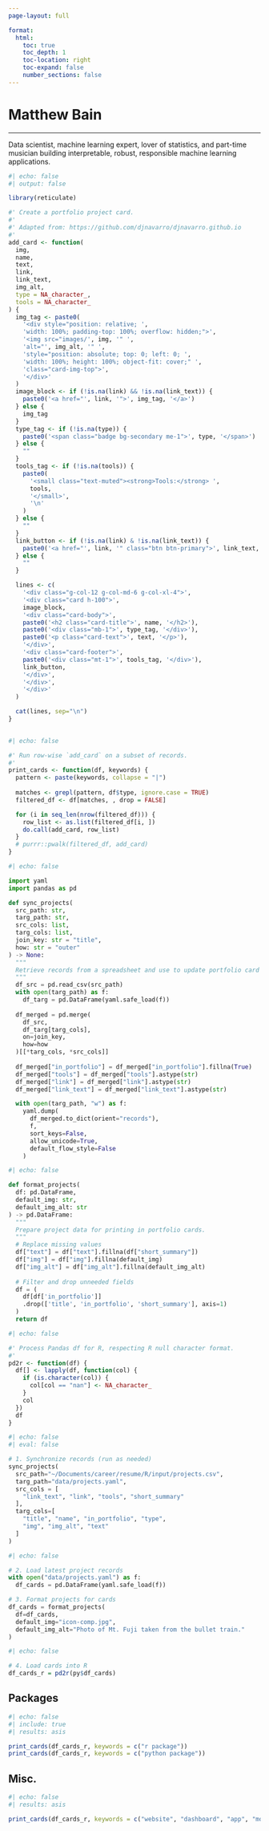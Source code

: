 ```yaml
---
page-layout: full

format:
  html:
    toc: true
    toc_depth: 1
    toc-location: right
    toc-expand: false
    number_sections: false
---
```


::: {.banner}
::: {.centered}
<!-- ![](images/banner-fuji-04.jpg "fujinai"){style="border: 0px solid black; box-shadow: 4px 4px 8px rgba(0, 0, 0, 0.4)" width="100%" fig-align="center"} -->
<!-- ![](images/icon-comp.jpg "fujinai"){style="border: 0px solid black; box-shadow: 4px 4px 8px rgba(0, 0, 0, 0.4)" width="250px" fig-align="center" class="circular"} -->

# Matthew Bain

---

Data scientist, machine learning expert, lover of statistics, and
part-time musician building interpretable, robust, responsible machine
learning applications.
:::
:::

```r
#| echo: false
#| output: false

library(reticulate)

#' Create a portfolio project card.
#' 
#' Adapted from: https://github.com/djnavarro/djnavarro.github.io
#' 
add_card <- function(
  img,
  name,
  text,
  link,
  link_text,
  img_alt,
  type = NA_character_,
  tools = NA_character_
) {
  img_tag <- paste0(
    '<div style="position: relative; ',
    'width: 100%; padding-top: 100%; overflow: hidden;">',
    '<img src="images/', img, '" ',
    'alt="', img_alt, '" ',
    'style="position: absolute; top: 0; left: 0; ',
    'width: 100%; height: 100%; object-fit: cover;" ',
    'class="card-img-top">',
    '</div>'
  )
  image_block <- if (!is.na(link) && !is.na(link_text)) {
    paste0('<a href="', link, '">', img_tag, '</a>')
  } else {
    img_tag
  }
  type_tag <- if (!is.na(type)) {
    paste0('<span class="badge bg-secondary me-1">', type, '</span>')
  } else {
    ""
  }
  tools_tag <- if (!is.na(tools)) {
    paste0(
      '<small class="text-muted"><strong>Tools:</strong> ',
      tools,
      '</small>',
      '\n'
    )
  } else {
    ""
  }
  link_button <- if (!is.na(link) & !is.na(link_text)) {
    paste0('<a href="', link, '" class="btn btn-primary">', link_text, '</a>')
  } else {
    ""
  }

  lines <- c(
    '<div class="g-col-12 g-col-md-6 g-col-xl-4">',
    '<div class="card h-100">',
    image_block,
    '<div class="card-body">',
    paste0('<h2 class="card-title">', name, '</h2>'),
    paste0('<div class="mb-1">', type_tag, '</div>'),
    paste0('<p class="card-text">', text, '</p>'),
    '</div>',
    '<div class="card-footer">',
    paste0('<div class="mt-1">', tools_tag, '</div>'),
    link_button,
    '</div>',
    '</div>',
    '</div>'
  )

  cat(lines, sep="\n")
}
  
```

```r
#| echo: false

#' Run row-wise `add_card` on a subset of records.
#'
print_cards <- function(df, keywords) {
  pattern <- paste(keywords, collapse = "|")
  
  matches <- grepl(pattern, df$type, ignore.case = TRUE)
  filtered_df <- df[matches, , drop = FALSE]

  for (i in seq_len(nrow(filtered_df))) {
    row_list <- as.list(filtered_df[i, ])
    do.call(add_card, row_list)
  }
  # purrr::pwalk(filtered_df, add_card)
}

```

```python
#| echo: false

import yaml
import pandas as pd

def sync_projects(
  src_path: str,
  targ_path: str,
  src_cols: list,
  targ_cols: list,
  join_key: str = "title",
  how: str = "outer"
) -> None:
  """
  Retrieve records from a spreadsheet and use to update portfolio card data.
  """
  df_src = pd.read_csv(src_path)
  with open(targ_path) as f:
    df_targ = pd.DataFrame(yaml.safe_load(f))
  
  df_merged = pd.merge(
    df_src,
    df_targ[targ_cols],
    on=join_key,
    how=how
  )[[*targ_cols, *src_cols]]
  
  df_merged["in_portfolio"] = df_merged["in_portfolio"].fillna(True)
  df_merged["tools"] = df_merged["tools"].astype(str)
  df_merged["link"] = df_merged["link"].astype(str)
  df_merged["link_text"] = df_merged["link_text"].astype(str)

  with open(targ_path, "w") as f:
    yaml.dump(
      df_merged.to_dict(orient="records"),
      f,
      sort_keys=False,
      allow_unicode=True,
      default_flow_style=False
    )

```

```python
#| echo: false

def format_projects(
  df: pd.DataFrame,
  default_img: str,
  default_img_alt: str
) -> pd.DataFrame: 
  """
  Prepare project data for printing in portfolio cards.
  """
  # Replace missing values
  df["text"] = df["text"].fillna(df["short_summary"])
  df["img"] = df["img"].fillna(default_img)
  df["img_alt"] = df["img_alt"].fillna(default_img_alt)
  
  # Filter and drop unneeded fields
  df = (
    df[df['in_portfolio']]
    .drop(['title', 'in_portfolio', 'short_summary'], axis=1)
  )
  return df

```

```r
#| echo: false

#' Process Pandas df for R, respecting R null character format.
#'
pd2r <- function(df) {
  df[] <- lapply(df, function(col) {
    if (is.character(col)) {
      col[col == "nan"] <- NA_character_
    }
    col
  })
  df
}

```

```python
#| echo: false
#| eval: false

# 1. Synchronize records (run as needed)
sync_projects(
  src_path="~/Documents/career/resume/R/input/projects.csv",
  targ_path="data/projects.yaml",
  src_cols = [
    "link_text", "link", "tools", "short_summary"
  ],
  targ_cols=[
    "title", "name", "in_portfolio", "type",
    "img", "img_alt", "text"
  ]
)

```

```python
#| echo: false

# 2. Load latest project records
with open("data/projects.yaml") as f:
  df_cards = pd.DataFrame(yaml.safe_load(f))

# 3. Format projects for cards
df_cards = format_projects(
  df=df_cards,
  default_img="icon-comp.jpg",
  default_img_alt="Photo of Mt. Fuji taken from the bullet train."
)

```

```r
#| echo: false

# 4. Load cards into R
df_cards_r = pd2r(py$df_cards)

```

<!--
## Main sites

::: {.grid}

```r
#| echo: false
#| include: true
#| results: asis

print_cards(df_cards_r, keywords = c("blog"))

# add_card(
#   img = "childe-hassam-the-concord-meadow.jpg",
#   name = "Data science blog", 
#   text = "I write a data science blog, \"Notes and numbers\",
#   link = "https://blog.matthewbain.net",
#   img_alt = "The Concord Meadow by Childe Hassam, public domain.",
#   link_text = "blog.matthewbain.net"
# )
  
```

:::
-->

## Packages

::: {.grid}

```r
#| echo: false
#| include: true
#| results: asis

print_cards(df_cards_r, keywords = c("r package"))
print_cards(df_cards_r, keywords = c("python package"))

```

:::

<!--
## Analyses

::: {.grid}

```r
#| echo: false
#| results: asis

print_cards(df_cards_r, keywords = c("analysis"))

```

:::
-->

## Misc.

::: {.grid}

```r
#| echo: false
#| results: asis

print_cards(df_cards_r, keywords = c("website", "dashboard", "app", "model"))

```

:::
